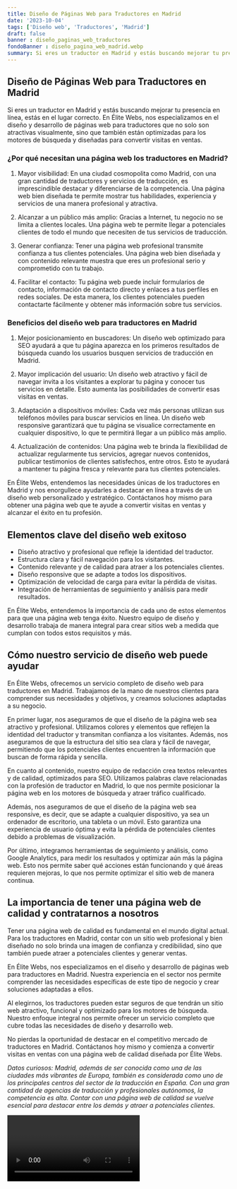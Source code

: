 ```yaml
---
title: Diseño de Páginas Web para Traductores en Madrid
date: '2023-10-04'
tags: ['Diseño web', 'Traductores', 'Madrid']
draft: false
banner : diseño_paginas_web_traductores
fondoBanner : diseño_pagina_web_madrid.webp
summary: Si eres un traductor en Madrid y estás buscando mejorar tu presencia en línea, estás en el lugar correcto. En Élite Webs, nos especializamos en el diseño y desarrollo de páginas web para traductores que no solo son atractivas visualmente, sino que también están optimizadas para los motores de búsqueda y diseñadas para convertir visitas en ventas.
---
```


## Diseño de Páginas Web para Traductores en Madrid

Si eres un traductor en Madrid y estás buscando mejorar tu presencia en línea, estás en el lugar correcto. En Élite Webs, nos especializamos en el diseño y desarrollo de páginas web para traductores que no solo son atractivas visualmente, sino que también están optimizadas para los motores de búsqueda y diseñadas para convertir visitas en ventas.

### ¿Por qué necesitan una página web los traductores en Madrid?

1. Mayor visibilidad: En una ciudad cosmopolita como Madrid, con una gran cantidad de traductores y servicios de traducción, es imprescindible destacar y diferenciarse de la competencia. Una página web bien diseñada te permite mostrar tus habilidades, experiencia y servicios de una manera profesional y atractiva.

2. Alcanzar a un público más amplio: Gracias a Internet, tu negocio no se limita a clientes locales. Una página web te permite llegar a potenciales clientes de todo el mundo que necesiten de tus servicios de traducción.

3. Generar confianza: Tener una página web profesional transmite confianza a tus clientes potenciales. Una página web bien diseñada y con contenido relevante muestra que eres un profesional serio y comprometido con tu trabajo.

4. Facilitar el contacto: Tu página web puede incluir formularios de contacto, información de contacto directo y enlaces a tus perfiles en redes sociales. De esta manera, los clientes potenciales pueden contactarte fácilmente y obtener más información sobre tus servicios.

### Beneficios del diseño web para traductores en Madrid

1. Mejor posicionamiento en buscadores: Un diseño web optimizado para SEO ayudará a que tu página aparezca en los primeros resultados de búsqueda cuando los usuarios busquen servicios de traducción en Madrid.

2. Mayor implicación del usuario: Un diseño web atractivo y fácil de navegar invita a los visitantes a explorar tu página y conocer tus servicios en detalle. Esto aumenta las posibilidades de convertir esas visitas en ventas.

3. Adaptación a dispositivos móviles: Cada vez más personas utilizan sus teléfonos móviles para buscar servicios en línea. Un diseño web responsive garantizará que tu página se visualice correctamente en cualquier dispositivo, lo que te permitirá llegar a un público más amplio.

4. Actualización de contenidos: Una página web te brinda la flexibilidad de actualizar regularmente tus servicios, agregar nuevos contenidos, publicar testimonios de clientes satisfechos, entre otros. Esto te ayudará a mantener tu página fresca y relevante para tus clientes potenciales.

En Élite Webs, entendemos las necesidades únicas de los traductores en Madrid y nos enorgullece ayudarles a destacar en línea a través de un diseño web personalizado y estratégico. Contáctanos hoy mismo para obtener una página web que te ayude a convertir visitas en ventas y alcanzar el éxito en tu profesión.

<GifSeo />

<Cta />

## Elementos clave del diseño web exitoso
- Diseño atractivo y profesional que refleje la identidad del traductor.
- Estructura clara y fácil navegación para los visitantes.
- Contenido relevante y de calidad para atraer a los potenciales clientes.
- Diseño responsive que se adapte a todos los dispositivos.
- Optimización de velocidad de carga para evitar la pérdida de visitas.
- Integración de herramientas de seguimiento y análisis para medir resultados.

En Élite Webs, entendemos la importancia de cada uno de estos elementos para que una página web tenga éxito. Nuestro equipo de diseño y desarrollo trabaja de manera integral para crear sitios web a medida que cumplan con todos estos requisitos y más.

## Cómo nuestro servicio de diseño web puede ayudar
En Élite Webs, ofrecemos un servicio completo de diseño web para traductores en Madrid. Trabajamos de la mano de nuestros clientes para comprender sus necesidades y objetivos, y creamos soluciones adaptadas a su negocio.

En primer lugar, nos aseguramos de que el diseño de la página web sea atractivo y profesional. Utilizamos colores y elementos que reflejen la identidad del traductor y transmitan confianza a los visitantes. Además, nos aseguramos de que la estructura del sitio sea clara y fácil de navegar, permitiendo que los potenciales clientes encuentren la información que buscan de forma rápida y sencilla.

En cuanto al contenido, nuestro equipo de redacción crea textos relevantes y de calidad, optimizados para SEO. Utilizamos palabras clave relacionadas con la profesión de traductor en Madrid, lo que nos permite posicionar la página web en los motores de búsqueda y atraer tráfico cualificado.

Además, nos aseguramos de que el diseño de la página web sea responsive, es decir, que se adapte a cualquier dispositivo, ya sea un ordenador de escritorio, una tableta o un móvil. Esto garantiza una experiencia de usuario óptima y evita la pérdida de potenciales clientes debido a problemas de visualización.

Por último, integramos herramientas de seguimiento y análisis, como Google Analytics, para medir los resultados y optimizar aún más la página web. Esto nos permite saber qué acciones están funcionando y qué áreas requieren mejoras, lo que nos permite optimizar el sitio web de manera continua.

## La importancia de tener una página web de calidad y contratarnos a nosotros
Tener una página web de calidad es fundamental en el mundo digital actual. Para los traductores en Madrid, contar con un sitio web profesional y bien diseñado no solo brinda una imagen de confianza y credibilidad, sino que también puede atraer a potenciales clientes y generar ventas.

En Élite Webs, nos especializamos en el diseño y desarrollo de páginas web para traductores en Madrid. Nuestra experiencia en el sector nos permite comprender las necesidades específicas de este tipo de negocio y crear soluciones adaptadas a ellos.

Al elegirnos, los traductores pueden estar seguros de que tendrán un sitio web atractivo, funcional y optimizado para los motores de búsqueda. Nuestro enfoque integral nos permite ofrecer un servicio completo que cubre todas las necesidades de diseño y desarrollo web.

No pierdas la oportunidad de destacar en el competitivo mercado de traductores en Madrid. Contáctanos hoy mismo y comienza a convertir visitas en ventas con una página web de calidad diseñada por Élite Webs.

*Datos curiosos: Madrid, además de ser conocida como una de las ciudades más vibrantes de Europa, también es considerada como uno de los principales centros del sector de la traducción en España. Con una gran cantidad de agencias de traducción y profesionales autónomos, la competencia es alta. Contar con una página web de calidad se vuelve esencial para destacar entre los demás y atraer a potenciales clientes.*

<Video />

<CtaBot job='Traductores' city='Madrid'/>

<Gmaps query='Madrid+españa+maps' />